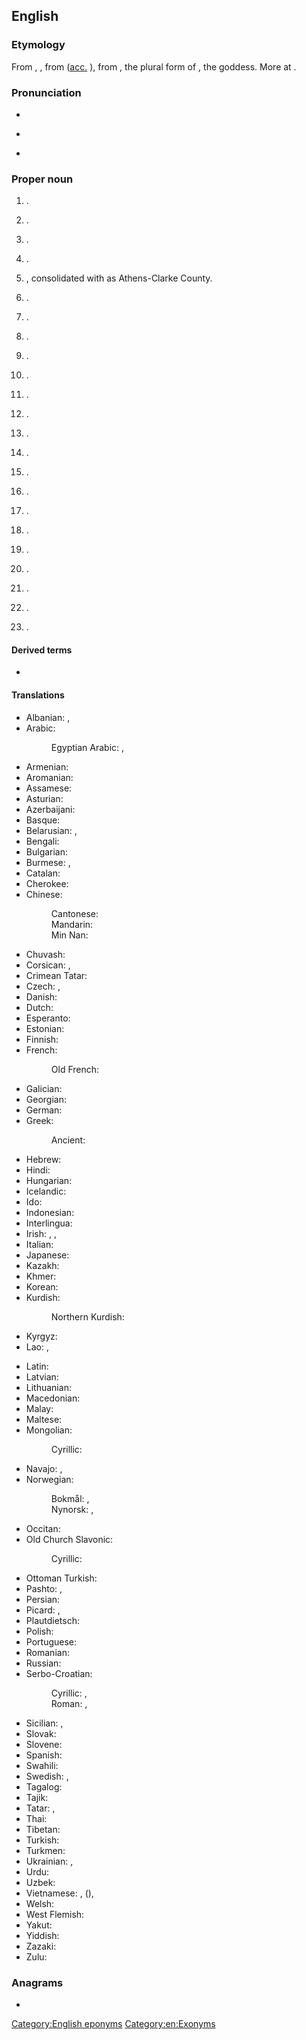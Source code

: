 ==English==
{{wikipedia}}

===Etymology===
From {{der|en|fro|Athenes}}, {{m|fro|Atenes}}, from {{der|en|la|Athēnae|g=p}} ([[accusative|acc.]] {{m|la|Athēnās}}), from {{der|en|grc|Ἀθῆναι|g=p}}, the plural form of {{m|grc|Ἀθήνη||Athena}}, the goddess. More at {{l|en|Athena}}.

===Pronunciation===
* {{IPA|en|/ˈæθənz/}}
* {{sense|some US cities}} {{IPA|en|/ˈeɪθənz/}}
* {{audio|en|en-ca-Athens.opus|Audio (CA)}}

===Proper noun===
{{en-proper noun}}

# {{place|en|capital city|c/Greece}}.
# {{place|en|city/county seat|co/Limestone County|s/Alabama|c/USA}}.
# {{place|en|unincorporated community|co/Howard County|s/Arkansas|c/USA}}.
# {{place|en|large unincorporated community|co/Los Angeles County|s/California|c/USA}}.
# {{place|en|sizable city|s/Georgia|c/USA}}, consolidated with {{l|en|Clarke County}} as Athens-Clarke County.
# {{place|en|city|co/Menard County|s/Illinois}}.
# {{place|en|unincorporated community/and/hamlet|twp/Henry Township|co/Fulton County|s/Indiana|c/USA}}.
# {{place|en|small unincorporated village|outside of|city/Lexington|s/Kentucky|c/USA}}.
# {{place|en|village|par/Claiborne Parish|s/Louisiana}}.
# {{place|en|town|co/Somerset County|s/Maine}}.
# {{place|en|village|co/Calhoun County|s/Michigan}}.
# {{place|en|unincorporated community|co/Monroe County|s/Mississippi|c/USA}}.
# {{place|en|ghost town|co/Clark County|s/Missouri|c/USA}}.
# {{place|en|former mining settlement/and/ghost town|co/Nye County|s/Nevada|c/USA}}.
# {{place|en|town/and/village|co/Greene County|s/New York}}.
# {{place|en|city/county seat|co/Athens County|s/Ohio}}.
# {{place|en|township|p/Ontario|c/Canada}}.
# {{place|en|borough|co/Bradford County|s/Pennsylvania}}.
# {{place|en|city/county seat|co/McMinn County|s/Tennessee}}.
# {{place|en|city/county seat|co/Henderson County|s/Texas}}.
# {{place|en|town|co/Windham County|s/Vermont}}.
# {{place|en|town|co/Mercer County|s/West Virginia}}.
# {{place|en|village|co/Marathon County|s/Wisconsin}}.

====Derived terms====
* {{l|en|Athens County}}

====Translations====
{{trans-top|capital city of Greece}}
* Albanian: {{t+|sq|Athina|f}}, {{t|sq|Athinë|f}} {{qualifier|indefinite}}
* Arabic: {{t|ar|أَثِينَا|f}}
*: Egyptian Arabic: {{t|arz|اتينا|f|tr=ʾatīna}}, {{t|arz|اثينا|f|tr=ʾasīna}}
* Armenian: {{t+|hy|Աթենք}}
* Aromanian: {{t|rup|Athina|f}}
* Assamese: {{t|as|এথেঞ্চ}}
* Asturian: {{t+|ast|Atenes}}
* Azerbaijani: {{t+|az|Afina}}
* Basque: {{t+|eu|Atenas}}
* Belarusian: {{t|be|Афі́ны|f-p}}, {{t|be|Атэ́ны|f-p}} {{qualifier|Taraškevica}}
* Bengali: {{t|bn|অ্যাথেন্স}}
* Bulgarian: {{t|bg|Ати́на|f}}
* Burmese: {{t|my|[[အေသင်]][[မြို့]]}}, {{t|my|အေသင်}}
* Catalan: {{t|ca|Atenes|f}}
* Cherokee: {{t|chr|ᎡᏗᏂᏱ|tr=ediniyi}}
* Chinese:
*: Cantonese: {{t|yue|雅典|tr=ngaa5 din2}}
*: Mandarin: {{t+|cmn|雅典|tr=Yǎdiǎn}}
*: Min Nan: {{t|nan|雅典|tr=Ngá-tián / Ngée-tián}}
* Chuvash: {{t|cv|Афин}}
* Corsican: {{t|co|Atene|f}}, {{t|co|Ateni|f}}
* Crimean Tatar: {{t|crh|Atina}}
* Czech: {{t+|cs|Atény|f-p}}, {{t+|cs|Athény|f-p}}
* Danish: {{t|da|Athen}}
* Dutch: {{t+|nl|Athene|n}}
* Esperanto: {{t+|eo|Ateno}}
* Estonian: {{t+|et|Ateena}}
* Finnish: {{t+|fi|Ateena}}
* French: {{t+|fr|Athènes|p}}
*: Old French: {{t|fro|Athenes}}
* Galician: {{t+|gl|Atenas}}
* Georgian: {{t|ka|ათენი}}
* German: {{t+|de|Athen|n}}
* Greek: {{t+|el|Αθήνα|f}}
*: Ancient: {{t|grc|Ἀθῆναι|f-p}}
* Hebrew: {{t|he|אָתוּנָה|f|tr='atuná}}
* Hindi: {{t|hi|एथेंस|m}}
* Hungarian: {{t+|hu|Athén}}
* Icelandic: {{t+|is|Aþena|f}}
* Ido: {{t+|io|Athina}}
* Indonesian: {{t|id|Athena}}
* Interlingua: {{t+|ia|Athenas}}
* Irish: {{t|ga|Aithin|f|alt=An Aithin}}, {{t|ga|Ataen|f|alt=An Ataen}}, {{t|ga|Cathair na hAithne|f}}
* Italian: {{t+|it|Atene|f}}
* Japanese: {{t+|ja|アテネ|tr=Atene}}
* Kazakh: {{t|kk|Афина}}
* Khmer: {{t|km|អាថែនស៍}}
* Korean: {{t+|ko|^아테네}}
* Kurdish:
*: Northern Kurdish: {{t+|kmr|Atîna}}
* Kyrgyz: {{t|ky|Афины}}
* Lao: {{t|lo|ອາ​ແຕນ}}, {{t|lo|ເອເທນ}}
{{trans-mid}}
* Latin: {{t+|la|Athenae|f-p}}
* Latvian: {{t|lv|Atēnas|f-p}}
* Lithuanian: {{t|lt|Atėnai|m-p}}
* Macedonian: {{t+|mk|Атина|f}}
* Malay: {{t|ms|Athens}}
* Maltese: {{t|mt|Ateni}}
* Mongolian:
*: Cyrillic: {{t|mn|Афин}}
* Navajo: {{t|nv|Atʼéena}}, {{t|nv|Áthenz}}
* Norwegian:
*: Bokmål: {{t|nb|Aten}}, {{t|nb|Athen}}
*: Nynorsk: {{t|nn|Aten}}, {{t|nn|Athen}}
* Occitan: {{t|oc|Atenas}}
* Old Church Slavonic:
*: Cyrillic: {{t|cu|Аѳинꙑ|f}}
* Ottoman Turkish: {{t|ota|اتنه|tr=Atina}}
* Pashto: {{t|ps|آتن|m|tr=ātán}}, {{t|ps|اتن|m|tr=atán}}
* Persian: {{t+|fa|آتن|tr=âten}}
* Picard: {{t|pcd|Atènes|f}}, {{t|pcd|Atène|f}}
* Plautdietsch: {{t|pdt|Ateen|n}}
* Polish: {{t+|pl|Ateny|p}}
* Portuguese: {{t+|pt|Atenas|f}}
* Romanian: {{t+|ro|Atena|f}}
* Russian: {{t+|ru|Афи́ны|f-p}}
* Serbo-Croatian:
*: Cyrillic: {{t|sh|Ати́на|f}} {{q|Bosnia, Serbia}}, {{t|sh|Ате́на|f}} {{q|Bosnia, Croatia}}
*: Roman: {{t|sh|Atína|f}} {{q|Bosnia, Serbia}}, {{t+|sh|Aténa|f}} {{q|Bosnia, Croatia}}
* Sicilian: {{t|scn|Ateni|f}}, {{t|scn|Atini|f}}
* Slovak: {{t+|sk|Atény|f-p}}
* Slovene: {{t+|sl|Aténe|f-p}}
* Spanish: {{t+|es|Atenas|f-p}}
* Swahili: {{t|sw|Athene}}
* Swedish: {{t+|sv|Aten}}, {{t+|sv|Athen}}
* Tagalog: {{t+|tl|Atenas}}
* Tajik: {{t|tg|Афина}}
* Tatar: {{t|tt|Афина}}, {{t|tt|Афиннар}}
* Thai: {{t|th|เอเธนส์}}
* Tibetan: {{t|bo|ཨ་ཐེན}}
* Turkish: {{t+|tr|Atina}}
* Turkmen: {{t|tk|Atina}}
* Ukrainian: {{t+|uk|Афі́ни|f-p}}, {{t|uk|Ате́ни|f-p}}
* Urdu: {{t|ur|ایتھنز|m|tr=ethenz}}
* Uzbek: {{t|uz|Afina}}
* Vietnamese: {{t|vi|A-ten}}, {{t|vi|Nhã Điển}} ({{t|vi|雅典}}), {{t|vi|Á Thiên}}
* Welsh: {{t|cy|Athen}}
* West Flemish: {{t|vls|Athene|n}}
* Yakut: {{t|sah|Атина}}
* Yiddish: {{t|yi|אַטען|n}}
* Zazaki: {{qualifier|Southern Zazaki}} {{t|zza|Atêna}}
* Zulu: {{t|zu|e-Athene}}
{{trans-bottom}}

===Anagrams===
* {{anagrams|en|a=aehnst|Nathes|Sneath|hasten|snathe|sneath|thanes}}

[[Category:English eponyms]]
[[Category:en:Exonyms]]